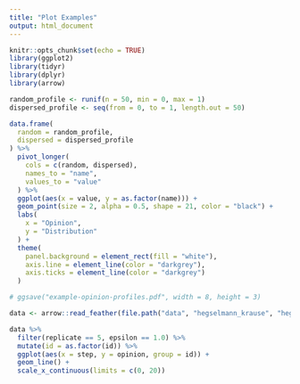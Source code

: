 ```yaml
---
title: "Plot Examples"
output: html_document
---
```


```r
knitr::opts_chunk$set(echo = TRUE)
library(ggplot2)
library(tidyr)
library(dplyr)
library(arrow)
```

```r
random_profile <- runif(n = 50, min = 0, max = 1)
dispersed_profile <- seq(from = 0, to = 1, length.out = 50)

data.frame(
  random = random_profile,
  dispersed = dispersed_profile 
) %>% 
  pivot_longer(
    cols = c(random, dispersed),
    names_to = "name",
    values_to = "value"
  ) %>% 
  ggplot(aes(x = value, y = as.factor(name))) + 
  geom_point(size = 2, alpha = 0.5, shape = 21, color = "black") +
  labs(
    x = "Opinion",
    y = "Distribution"
  ) +
  theme(
    panel.background = element_rect(fill = "white"),
    axis.line = element_line(color = "darkgrey"),
    axis.ticks = element_line(color = "darkgrey")
  )

# ggsave("example-opinion-profiles.pdf", width = 8, height = 3)
```


```r
data <- arrow::read_feather(file.path("data", "hegselmann_krause", "hegselmann_krause.arrow"))

data %>% 
  filter(replicate == 5, epsilon == 1.0) %>% 
  mutate(id = as.factor(id)) %>% 
  ggplot(aes(x = step, y = opinion, group = id)) +
  geom_line() +
  scale_x_continuous(limits = c(0, 20))
```

